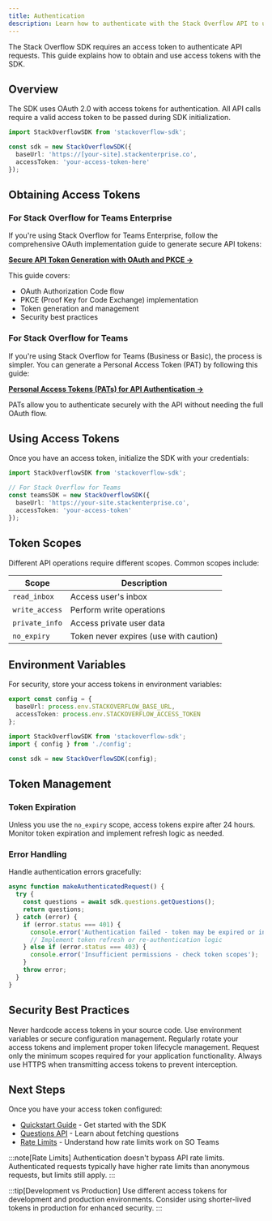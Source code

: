 ```yaml
---
title: Authentication
description: Learn how to authenticate with the Stack Overflow API to use the SDK.
---
```


The Stack Overflow SDK requires an access token to authenticate API requests. This guide explains how to obtain and use access tokens with the SDK.

## Overview

The SDK uses OAuth 2.0 with access tokens for authentication. All API calls require a valid access token to be passed during SDK initialization.

```typescript
import StackOverflowSDK from 'stackoverflow-sdk';

const sdk = new StackOverflowSDK({
  baseUrl: 'https://[your-site].stackenterprise.co',
  accessToken: 'your-access-token-here'
});
```

## Obtaining Access Tokens

### For Stack Overflow for Teams Enterprise

If you're using Stack Overflow for Teams Enterprise, follow the comprehensive OAuth implementation guide to generate secure API tokens:

**[Secure API Token Generation with OAuth and PKCE →](https://stackoverflow.help/en/articles/19820283-secure-api-token-generation-with-oauth-and-pkce)**

This guide covers:
- OAuth Authorization Code flow
- PKCE (Proof Key for Code Exchange) implementation
- Token generation and management
- Security best practices

### For Stack Overflow for Teams

If you're using Stack Overflow for Teams (Business or Basic), the process is simpler. You can generate a Personal Access Token (PAT) by following this guide:

**[Personal Access Tokens (PATs) for API Authentication →](https://stackoverflowteams.help/en/articles/10908790-personal-access-tokens-pats-for-api-authentication)**

PATs allow you to authenticate securely with the API without needing the full OAuth flow.

## Using Access Tokens

Once you have an access token, initialize the SDK with your credentials:

```typescript title="sdk-setup.ts"
import StackOverflowSDK from 'stackoverflow-sdk';

// For Stack Overflow for Teams
const teamsSDK = new StackOverflowSDK({
  baseUrl: 'https://your-site.stackenterprise.co',
  accessToken: 'your-access-token'
});

```

## Token Scopes

Different API operations require different scopes. Common scopes include:

| Scope | Description |
|-------|-------------|
| `read_inbox` | Access user's inbox |
| `write_access` | Perform write operations |
| `private_info` | Access private user data |
| `no_expiry` | Token never expires (use with caution) |

## Environment Variables

For security, store your access tokens in environment variables:

```typescript title="config.ts"
export const config = {
  baseUrl: process.env.STACKOVERFLOW_BASE_URL,
  accessToken: process.env.STACKOVERFLOW_ACCESS_TOKEN
};
```

```typescript title="app.ts"
import StackOverflowSDK from 'stackoverflow-sdk';
import { config } from './config';

const sdk = new StackOverflowSDK(config);
```

## Token Management

### Token Expiration

Unless you use the `no_expiry` scope, access tokens expire after 24 hours. Monitor token expiration and implement refresh logic as needed.

### Error Handling

Handle authentication errors gracefully:

```typescript title="auth-error-handling.ts"
async function makeAuthenticatedRequest() {
  try {
    const questions = await sdk.questions.getQuestions();
    return questions;
  } catch (error) {
    if (error.status === 401) {
      console.error('Authentication failed - token may be expired or invalid');
      // Implement token refresh or re-authentication logic
    } else if (error.status === 403) {
      console.error('Insufficient permissions - check token scopes');
    }
    throw error;
  }
}
```

## Security Best Practices

<CardGrid>
  <Card title="Secure Storage" icon="lock">
    Never hardcode access tokens in your source code. Use environment variables or secure configuration management.
  </Card>
  <Card title="Token Rotation" icon="refresh">
    Regularly rotate your access tokens and implement proper token lifecycle management.
  </Card>
  <Card title="Scope Limitation" icon="shield">
    Request only the minimum scopes required for your application functionality.
  </Card>
  <Card title="HTTPS Only" icon="certificate">
    Always use HTTPS when transmitting access tokens to prevent interception.
  </Card>
</CardGrid>

## Next Steps

Once you have your access token configured:

- [Quickstart Guide](/quickstart) - Get started with the SDK
- [Questions API](/questions/getall/) - Learn about fetching questions
- [Rate Limits](/guides/rate-limiting) - Understand how rate limits work on SO Teams

:::note[Rate Limits]
Authentication doesn't bypass API rate limits. Authenticated requests typically have higher rate limits than anonymous requests, but limits still apply.
:::

:::tip[Development vs Production]
Use different access tokens for development and production environments. Consider using shorter-lived tokens in production for enhanced security.
:::